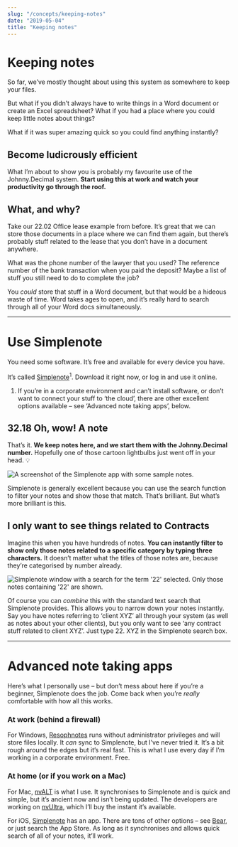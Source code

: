 ```yaml
---
slug: "/concepts/keeping-notes"
date: "2019-05-04"
title: "Keeping notes"
---
```


# Keeping notes

So far, we’ve mostly thought about using this system as somewhere to keep your files.

But what if you didn’t always have to write things in a Word document or create an Excel spreadsheet? What if you had a place where you could keep little notes about things?

What if it was super amazing quick so you could find anything instantly?

## Become ludicrously efficient

What I’m about to show you is probably my favourite use of the Johnny.Decimal system. **Start using this at work and watch your productivity go through the roof.**

## What, and why?

Take our <span class="jd-inline">22.02 Office lease</span> example from before. It’s great that we can store those documents in a place where we can find them again, but there’s probably stuff related to the lease that you don’t have in a document anywhere.

What was the phone number of the lawyer that you used? The reference number of the bank transaction when you paid the deposit? Maybe a list of stuff you still need to do to complete the job?

You _could_ store that stuff in a Word document, but that would be a hideous waste of time. Word takes ages to open, and it’s really hard to search through all of your Word docs simultaneously.

---

# Use Simplenote

You need some software. It’s free and available for every device you have.

It’s called <a href="https://simplenote.com">Simplenote</a><sup>1</sup>. Download it right now, or log in and use it online.

<div class="py-1 mb-4 ml-4 mr-10 text-sm italic bg-gray-200 border border-l-8 border-gray-400 rounded-md shadow-sm">
  <ol class="footnote">
    <li>
      If you’re in a corporate environment and can’t install software, or don’t
      want to connect your stuff to ‘the cloud’, there are other excellent
      options available – see ‘Advanced note taking apps’, below.
    </li>
  </ol>
</div>

## 32.18 Oh, wow! A note

That’s it. **We keep notes here, and we start them with the Johnny.Decimal number.** Hopefully one of those cartoon lightbulbs just went off in your head. 💡

![A screenshot of the Simplenote app with some sample notes.](Simplenote__3218-oh-wow-a-note-min.png)

Simplenote is generally excellent because you can use the search function
to filter your notes and show those that match. That’s brilliant. But
what’s more brilliant is this.

## I only want to see things related to Contracts

Imagine this when you have hundreds of notes. **You can instantly filter to show only those notes related to a specific category by typing three characters.** It doesn’t matter what the titles of those notes are, because they’re categorised by number already.

![Simplenote window with a search for the term '22' selected. Only those notes containing '22' are shown.](Simplenote__search-22-min.png)

Of course you can _combine_ this with the standard text search that Simplenote provides. This allows you to narrow down your notes instantly. Say you have notes referring to ‘client XYZ’ all through your system (as well as notes about your other clients), but you only want to see ‘any contract stuff related to client XYZ’. Just type <span class="jd-inline">22. XYZ</span> in the Simplenote search box.

---

# Advanced note taking apps

Here’s what I personally use – but don’t mess about here if you’re a beginner, Simplenote does the job. Come back when you’re _really_ comfortable with how all this works.

### At work (behind a firewall)

For Windows, <a href="http://resoph.com/ResophNotes/Welcome.html">Resophnotes</a> runs without administrator privileges and will store files locally. It _can_ sync to Simplenote, but I’ve never tried it. It’s a bit rough around the edges but it’s real fast. This is what I use every day if I’m working in a corporate environment. Free.

### At home (or if you work on a Mac)

For Mac, <a href="http://brettterpstra.com/projects/nvalt/">nvALT</a> is what I use. It synchronises to Simplenote and is quick and simple, but it’s ancient now and isn’t being updated. The developers are working on <a href="https://nvultra.com/">nvUltra</a>, which I’ll buy the instant it’s available.

For iOS, <a href="https://simplenote.com">Simplenote</a> has an app. There are tons of other options – see <a href="http://www.bear-writer.com">Bear</a>, or just search the App Store. As long as it synchronises and allows quick search of all of your notes, it’ll work.

<Navigation
  backURL="/concepts/saving-files/"
  backTitle="Saving files"
  nextURL="/concepts/tracking-your-numbers/"
  nextTitle="Tracking your numbers"
/>
